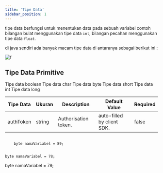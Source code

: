 ```yaml
---
title: 'Tipe Data'
sidebar_position: 1
---
```


tipe data berfungsi untuk menentukan data pada sebuah variabel contoh bilangan bulat menggunakan tipe data `int`, bilangan pecahan menggunakan tipe data `float`.

di java sendiri ada banyak macam tipe data di antaranya sebagai berikut ini :

![f](/img/materi/tipedata-java.png)

## Tipe Data Primitive


<Tabs>
  <TabItem value="boolean" label="boolean" default>
    Tipe data boolean
  </TabItem>
  <TabItem value="char" label="char">
    Tipe data char
  </TabItem>
  <TabItem value="byte" label="byte">
    Tipe data byte
  </TabItem>
  <TabItem value="short" label="short">
    Tipe data short
  </TabItem>
  <TabItem value="int" label="int">
    Tipe data int
  </TabItem>
  <TabItem value="long" label="long">
    Tipe data long
  </TabItem>
</Tabs>

| **Tipe Data** | **Ukuran** | **Description**      | **Default Value**          | **Required** |
| ------------- | ---------- | -------------------- | -------------------------- | ------------ |
| authToken     | string     | Authorisation token. | auto-filled by client SDK. | false        |

<Tabs>
  <TabItem value="one" label="one" default>
  <code>
    byte namaVariabel = 89;
  </code>
  
    byte namaVariabel = 78;
  </TabItem>
  <TabItem value="two" label="two" default>
    byte namaVariabel = 78;
  </TabItem>
</Tabs>



<comentar />